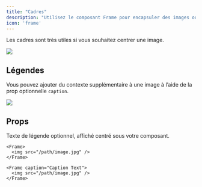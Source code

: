 ```yaml
---
title: "Cadres"
description: "Utilisez le composant Frame pour encapsuler des images ou d'autres composants dans un conteneur."
icon: 'frame'
---
```


Les cadres sont très utiles si vous souhaitez centrer une image.

<Frame>
  <img src="https://mintlify-assets.b-cdn.net/yellowstone.jpeg" />
</Frame>

## Légendes

Vous pouvez ajouter du contexte supplémentaire à une image à l’aide de la prop optionnelle `caption`.

<Frame caption="Le parc national de Yosemite accueille plus de 3,5 millions de visiteurs chaque année">
  <img src="https://mintlify-assets.b-cdn.net/yosemite.jpg" />
</Frame>

## Props

<ResponseField name="caption" type="string">
  Texte de légende optionnel, affiché centré sous votre composant.
</ResponseField>

<RequestExample>

```mdx Frame
<Frame>
  <img src="/path/image.jpg" />
</Frame>
```

```mdx Frame with Captions
<Frame caption="Caption Text">
  <img src="/path/image.jpg" />
</Frame>
```

</RequestExample>

